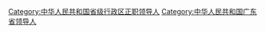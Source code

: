 [[Category:中华人民共和国省级行政区正职领导人|Category:中华人民共和国省级行政区正职领导人]]
[[Category:中华人民共和国广东省领导人|Category:中华人民共和国广东省领导人]]